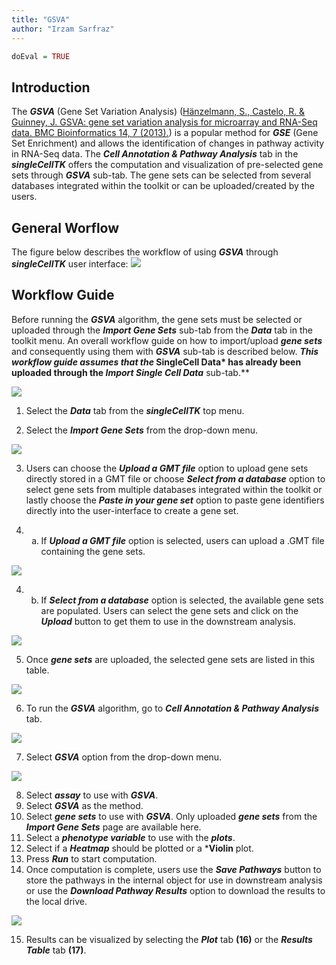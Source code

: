 ```yaml
---
title: "GSVA"
author: "Irzam Sarfraz"
---
```

```r
doEval = TRUE
```
## Introduction
The ***GSVA*** (Gene Set Variation Analysis) ([Hänzelmann, S., Castelo, R. & Guinney, J. GSVA: gene set variation analysis for microarray and RNA-Seq data. BMC Bioinformatics 14, 7 (2013).](https://doi.org/10.1186/1471-2105-14-7)) is a popular method for ***GSE*** (Gene Set Enrichment) and allows the identification of changes in pathway activity
in RNA-Seq data. The ***Cell Annotation & Pathway Analysis*** tab in the ***singleCellTK***
offers the computation and visualization of pre-selected gene sets through ***GSVA*** sub-tab. The gene sets 
can be selected from several databases integrated within the toolkit or can be uploaded/created by
the users.

## General Worflow
The figure below describes the workflow of using ***GSVA*** through ***singleCellTK*** user interface:
![](ui_screenshots/pathway_analysis/capa_workflow.png)

## Workflow Guide
Before running the ***GSVA*** algorithm, the gene sets must be selected or uploaded through the ***Import Gene Sets*** sub-tab from the ***Data*** tab in the toolkit menu. An overall workflow guide on how to import/upload ***gene sets*** and consequently using them with ***GSVA*** sub-tab is described below. ***This workflow guide assumes that the *SingleCell Data* has already been uploaded through the *Import Single Cell Data*** sub-tab.**<br>

![](ui_screenshots/pathway_analysis/capa_1.png)

1. Select the ***Data*** tab from the ***singleCellTK*** top menu.<br>

2. Select the ***Import Gene Sets*** from the drop-down menu.<br>

![](ui_screenshots/pathway_analysis/capa_2.png)

3. Users can choose  the ***Upload a GMT file*** option to upload gene sets directly stored in a GMT file or choose ***Select from a database*** option to select gene sets from multiple databases integrated within the toolkit or lastly choose the ***Paste in your gene set*** option to paste gene identifiers directly into the user-interface to create a gene set.<br>

4. (a) If ***Upload a GMT file*** option is selected, users can upload a .GMT file containing the gene sets. <br>

![](ui_screenshots/pathway_analysis/capa_3.png)

4. (b) If ***Select from a database*** option is selected, the available gene sets are populated. Users can select the gene sets and click on the ***Upload*** button to get them to use in the downstream analysis. <br>

![](ui_screenshots/pathway_analysis/capa_4.png)

5. Once ***gene sets*** are uploaded, the selected gene sets are listed in this table. <br>

![](ui_screenshots/pathway_analysis/capa_5.png)

6. To run the ***GSVA*** algorithm, go to ***Cell Annotation & Pathway Analysis*** tab. <br>

![](ui_screenshots/pathway_analysis/capa_6.png)

7. Select ***GSVA*** option from the drop-down menu. <br>

![](ui_screenshots/pathway_analysis/capa_7.png)

8. Select ***assay*** to use with ***GSVA***. <br>
9. Select ***GSVA*** as the method.
10. Select ***gene sets*** to use with ***GSVA***. Only uploaded ***gene sets*** from the ***Import Gene Sets*** page are available here. <br>
11. Select a ***phenotype variable*** to use with the ***plots***. <br>
12. Select if a ***Heatmap*** should be plotted or a ***Violin** plot. <br>
13. Press ***Run*** to start computation. <br>
14. Once computation is complete, users use the ***Save Pathways*** button to store the pathways in the internal object for use in downstream analysis or use the ***Download Pathway Results*** option to download the results to the local drive. <br>

![](ui_screenshots/pathway_analysis/capa_8.png)

15. Results can be visualized by selecting the ***Plot*** tab **(16)** or the ***Results Table*** tab **(17)**. <br>

